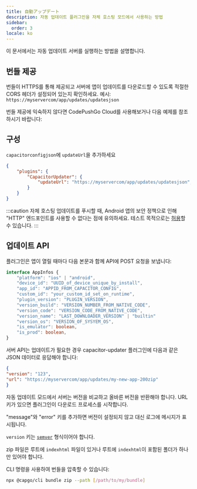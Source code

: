 ```yaml
---
title: 自動アップデート
description: 자동 업데이트 플러그인을 자체 호스팅 모드에서 사용하는 방법
sidebar:
  order: 3
locale: ko
---
```



이 문서에서는 자동 업데이트 서버를 실행하는 방법을 설명합니다.

## 번들 제공
번들이 HTTPS를 통해 제공되고 서버에 앱이 업데이트를 다운로드할 수 있도록 적절한 CORS 헤더가 설정되어 있는지 확인하세요.
예시: ```https://myservercom/app/updates/updatesjson```

번들 제공에 익숙하지 않다면 CodePushGo Cloud를 사용해보거나 다음 예제를 참조하시기 바랍니다:
<LinkCard
	title="번들 제공하기"
	href="/docs/self-hosted/auto-update/update-endpoint"
/>

## 구성
``capacitorconfigjson``에 ``updateUrl``을 추가하세요

```json
{
	"plugins": {
		"CapacitorUpdater": {
			"updateUrl": "https://myservercom/app/updates/updatesjson",
		}
	}
}
```
:::caution
자체 호스팅 업데이트를 푸시할 때, Android 앱의 보안 정책으로 인해 "HTTP" 엔드포인트를 사용할 수 없다는 점에 유의하세요. 테스트 목적으로는 [허용](https://stackoverflow.com/questions/45940861/android-8-cleartext-http-traffic-not-permitted)할 수 있습니다.
:::

## 업데이트 API

플러그인은 앱이 열릴 때마다 다음 본문과 함께 API에 POST 요청을 보냅니다:

```typescript
interface AppInfos {
    "platform": "ios" | "android",
    "device_id": "UUID_of_device_unique_by_install",
    "app_id": "APPID_FROM_CAPACITOR_CONFIG",
    "custom_id": "your_custom_id_set_on_runtime",
    "plugin_version": "PLUGIN_VERSION",
    "version_build": "VERSION_NUMBER_FROM_NATIVE_CODE",
    "version_code": "VERSION_CODE_FROM_NATIVE_CODE",
    "version_name": "LAST_DOWNLOADER_VERSION" | "builtin"
    "version_os": "VERSION_OF_SYSYEM_OS",
    "is_emulator": boolean,
    "is_prod": boolean,
}
```

서버 API는 업데이트가 필요한 경우 capacitor-updater 플러그인에 다음과 같은 JSON 데이터로 응답해야 합니다:

```json
{
"version": "123",
"url": "https://myservercom/app/updates/my-new-app-200zip"
}
```

자동 업데이트 모드에서 서버는 버전을 비교하고 올바른 버전을 반환해야 합니다. URL 키가 있으면 플러그인이 다운로드 프로세스를 시작합니다.

"message"와 "error" 키를 추가하면 버전이 설정되지 않고 대신 로그에 메시지가 표시됩니다.

`version` 키는 [`semver`](https://semverorg/) 형식이어야 합니다.

zip 파일은 루트에 `indexhtml` 파일이 있거나 루트에 `indexhtml`이 포함된 폴더가 하나만 있어야 합니다.

CLI 명령을 사용하여 번들을 압축할 수 있습니다:

```bash title="서버에서 제공할 파일로 번들 생성하기"
npx @capgo/cli bundle zip --path [/path/to/my/bundle]
```
